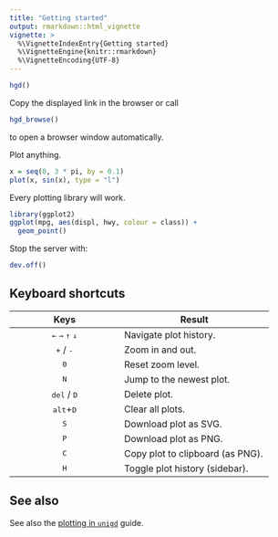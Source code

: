 ---
title: "Getting started"
output: rmarkdown::html_vignette
vignette: >
  %\VignetteIndexEntry{Getting started}
  %\VignetteEngine{knitr::rmarkdown}
  %\VignetteEncoding{UTF-8}
---

```R
hgd()
```

Copy the displayed link in the browser or call

```R
hgd_browse()
```

to open a browser window automatically.

Plot anything.

```R
x = seq(0, 3 * pi, by = 0.1)
plot(x, sin(x), type = "l")
```

Every plotting library will work.

```R
library(ggplot2)
ggplot(mpg, aes(displ, hwy, colour = class)) +
  geom_point()
```

Stop the server with:

```R
dev.off()
```

## Keyboard shortcuts

| Keys | Result |
|:----:|--------|
| <kbd>&#8592;</kbd> <kbd>&#8594;</kbd> <kbd>&#8593;</kbd> <kbd>&#8595;</kbd> | Navigate plot history. |
| <kbd>+</kbd> / <kbd>-</kbd> | Zoom in and out. |
| <kbd>0</kbd> | Reset zoom level. |
| <kbd>N</kbd> | Jump to the newest plot. |
| <kbd>del</kbd> / <kbd>D</kbd> | Delete plot. |
| <kbd>alt</kbd>+<kbd>D</kbd> | Clear all plots. |
| <kbd>S</kbd> | Download plot as SVG. |
| <kbd>P</kbd> | Download plot as PNG. |
| <kbd>C</kbd> | Copy plot to clipboard (as PNG). |
| <kbd>H</kbd> | Toggle plot history (sidebar). |

## See also

See also the [plotting in `unigd`](https://nx10.github.io/unigd/articles/b00_guide.html) guide.